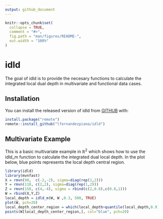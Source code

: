```yaml
---
output: github_document
---
```


<!-- README.md is generated from README.Rmd. Please edit that file -->

```r
knitr::opts_chunk$set(
  collapse = TRUE,
  comment = "#>",
  fig.path = "man/figures/README-",
  out.width = "100%"
)
```

# idld

<!-- badges: start -->
<!-- badges: end -->

The goal of idld is to provide the necesary functions to calculate the integrated local dual depth in multivariate and functional data cases. 

## Installation

You can install the released version of idld from [GITHUB](https://www.github.com) with:

``` r
install.package("remote")
remote::install_github("lfernandezpiana/idld")
```

## Multivariate Example

This is a basic multivariate example in $\mathbb{R}^2$ which shows how to use the idld_m function to calculate the integrated dual local depth. In the plot below, blue points represents the local depth central region.

```r
library(idld)
library(mvnfast)
X = rmvn(90,  c(-2,-2), sigma=diag(rep(1,2)))
Y = rmvn(110, c(2,2), sigma=diag(rep(1,2)))
Z = rmvn(150, c(4,-4), sigma = rbind(c(2,0.8),c(0.8,1)))
W = rbind(X,Y,Z)
local_depth = idld_m(W, W ,0.3, 500, TRUE)
plot(W, pch=20)
local_depth_center_region = which(local_depth>quantile(local_depth,0.9))
points(W[local_depth_center_region,], col="blue", pch=20)
```

